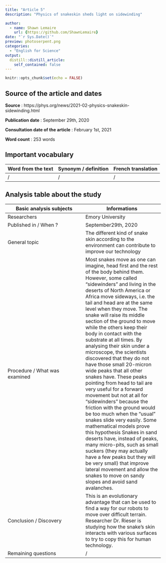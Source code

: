```yaml
---
title: "Article 5"
description: "Physics of snakeskin sheds light on sidewinding"

author:
  - name: Shawn Lemaire
    url: {https://github.com/ShawnLemaire}
date: "`r Sys.Date()`"
preview: photoserpent.png
categories:
  - "English for Science"
output:
  distill::distill_article:
    self_contained: false
---
```


```r
knitr::opts_chunk$set(echo = FALSE)
```

## Source of the article and dates 
**Source** : https://phys.org/news/2021-02-physics-snakeskin-sidewinding.html

**Publication date** : September 29th, 2020

**Consultation date of the article** : February 1st, 2021

**Word count** : 253 words 

## Important vocabulary

| Word from the text | Synonym / definition | French translation |
|-----|-----|-----|
| / | / | / |

## Analysis table about the study

| Basic analysis subjects | Informations |
|-----|-----|
| Researchers | Emory University |
| Published in / When ? | September29th, 2020 |
| General topic | The different kind of snake skin according to the environment can contribute to improve our technology |
| Procedure / What was examined | Most snakes move as one can imagine, head first and the rest of the body behind them. However, some called "sidewinders" and living in the deserts of North America or Africa move sideways, i.e. the tail and head are at the same level when they move. The snake will raise its middle section of the ground to move while the others keep their body in contact with the substrate at all times. By analysing their skin under a microscope, the scientists discovered that they do not have those small 20-micron wide peaks that all other snakes have. These peaks pointing from head to tail are very useful for a forward movement but not at all for "sidewinders" because the friction with the ground would be too much when the "usual" snakes slide very easily. Some mathematical models prove this hypothesis Snakes in sand deserts have, instead of peaks, many micro-pits, such as small suckers (they may actually have a few peaks but they will be very small) that improve lateral movement and allow the snakes to move on sandy slopes and avoid sand avalanches. |
| Conclusion / Discovery | This is an evolutionary advantage that can be used to find a way for our robots to move over difficult terrain. Researcher Dr. Rieser is studying how the snake's skin interacts with various surfaces to try to copy this for human technology. |
| Remaining questions | / |
